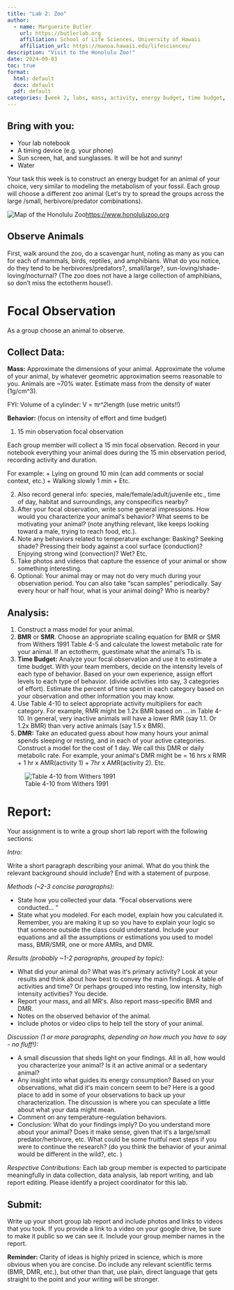 ```yaml
---
title: "Lab 2: Zoo"
author:
  - name: Marguerite Butler
    url: https://butlerlab.org
    affiliation: School of Life Sciences, University of Hawaii
    affiliation_url: https://manoa.hawaii.edu/lifesciences/
description: "Visit to the Honolulu Zoo!"
date: 2024-09-03
toc: true
format: 
  html: default
  docx: default
  pdf: default
categories: [week 2, labs, mass, activity, energy budget, time budget, scaling, BMR, AMR, DMR]
---
```


## Bring with you:

- Your lab notebook
- A timing device (e.g. your phone)
- Sun screen, hat, and sunglasses. It will be hot and sunny! 
- Water

Your task this week is to construct an energy budget for an animal of your choice, very similar to modeling the metabolism of your fossil. Each group will choose a different zoo animal (Letʻs try to spread the groups across the large /small, herbivore/predator combinations).

![Map of the Honolulu Zoo ](../../images/Zoo-Map.png)<https://www.honoluluzoo.org>

## Observe Animals

First, walk around the zoo, do a scavengar hunt, noting as many as you can for each of mammals, birds, reptiles, and amphibians. What do you notice, do they tend to be herbivores/predators?, small/large?, sun-loving/shade-loving/nocturnal? (The zoo does not have a large collection of amphibians, so don't miss the ectotherm house!).


# Focal Observation

As a group choose an animal to observe.   

## Collect Data:

__Mass:__ Approximate the dimensions of your animal. Approximate the volume of your animal, by whatever geometric approximation seems reasonable to you. Animals are ~70% water. Estimate mass from the density of water (1g/cm^3). 

FYI: Volume of a cylinder: V = π*r^2*length  (use metric units!!)

__Behavior:__ (focus on intensity of effort and time budget)

1.  15 min observation focal observation

Each group member will collect a 15 min focal observation. Record in your notebook everything your animal does during the 15 min observation period, recording activity and duration.

For example:
  +  Lying on ground 10 min   (can add comments or social context, etc.)
  +  Walking slowly 1 min
  +  Etc.

2.  Also record general info: species, male/female/adult/juvenile etc., time of day, habitat and surroundings, any conspecifics nearby? 
3.  After your focal observation, write some general impressions. How would you characterize your animalʻs behavior? What seems to be motivating your animal? (note anything relevant, like keeps looking toward a male, trying to reach food, etc.).  
4.  Note any behaviors related to temperature exchange: Basking? Seeking shade? Pressing their body against a cool surface (conduction)? Enjoying strong wind (convection)? Wet? Etc. 
5.  Take photos and videos that capture the essence of your animal or show something interesting. 
6.  Optional: Your animal may or may not do very much during your observation period. You can also take “scan samples” periodically.  Say every hour or half hour, what is your animal doing? Who is nearby? 

## __Analysis:__

1.  Construct a mass model for your animal.  
2.  __BMR__ or __SMR__. Choose an appropriate scaling equation for BMR or SMR from Withers 1991 Table 4-5 and calculate the lowest metabolic rate for your animal.  If an ectotherm, guestimate what the animal's Tb is.  
3.  __Time Budget:__ Analyze your focal observation and use it to estimate a time budget. With your team members, decide on the intensity levels of each type of behavior. Based on your own experience, assign effort levels to each type of behavior. (divide activities into say, 3 categories of effort).  Estimate the percent of time spent in each category based on your observation and other information you may know.
4.  Use Table 4-10 to select appropriate activity multipliers for each category. For example, RMR might be 1.2x BMR based on … in Table 4-10. In general, very inactive animals will have a lower RMR (say 1.1. Or 1.2x BMR)  than very active animals (say 1.5 x BMR).  
5.  __DMR:__ Take an educated guess about how many hours your animal spends sleeping or resting, and in each of your active categories. Construct a model for the cost of 1 day. We call this DMR or daily metabolic rate. For example, your animalʻs DMR might be = 16 hrs x RMR + 1 hr x AMR(activity 1) + 7hr x AMR(activity 2). Etc.   

![Table 4-10 from Withers 1991](../../images/Table4-10.png)

# __Report:__

Your assignment is to write a group short lab report with the following sections:

_Intro:_ 

Write a short paragraph describing your animal. What do you think the relevant background should include? End with a statement of purpose. 

_Methods (~2-3 concise paragraphs):_ 

-  State how you collected your data. “Focal observations were conducted… “  
-  State what you modeled. For each model, explain how you calculated it. Remember, you are making it up so you have to explain your logic so that someone outside the class could understand. Include your equations and all the assumptions or estimations you used to model mass, BMR/SMR, one or more AMRs, and DMR.  

_Results (probably ~1-2 paragraphs, grouped by topic):_

-  What did your animal do? What was itʻs primary activity? Look at your results and think about how best to convey the main findings.  A table of activities and time? Or perhaps grouped into resting, low intensity, high intensity activities? You decide.  
-  Report your mass, and all MRʻs. Also report mass-specific BMR and DMR.  
-  Notes on the observed behavior of the animal.  
-  Include photos or video clips to help tell the story of your animal.  

_Discussion (1 or more paragraphs, depending on how much you have to say - no fluff!):_  

-  A small discussion that sheds light on your findings. All in all, how would you characterize your animal? Is it an active animal or a sedentary animal?  
-  Any insight into what guides its energy consumption? Based on your observations, what did itʻs main concern seem to be? Here is a good place to add in some of your observations to back up your characterization. The discussion is where you can speculate a little about what your data might mean.  
-  Comment on any temperature-regulation behaviors.   
-  Conclusion: What do your findings imply? Do you understand more about your animal? Does it make sense, given that itʻs a large/small predator/herbivore, etc. What could be some fruitful next steps if you were to continue the research? (do you think the behavior of your animal would be different in the wild?, etc. )

_Respective Contributions:_
Each lab group member is expected to participate meaningfully in data collection, data analysis, lab report writing, and lab report editing. Please identify a project coordinator for this lab. 

## Submit:

Write up your short group lab report and include photos and links to videos that you took. If you provide a link to a video on your google drive, be sure to make it public so we can see it. Include your group member names in the report.

__Reminder:__ Clarity of ideas is highly prized in science, which is more obvious when you are concise. Do include any relevant scientific terms (BMR, DMR, etc.), but other than that, use plain, direct language that gets straight to the point and your writing will be stronger. 

